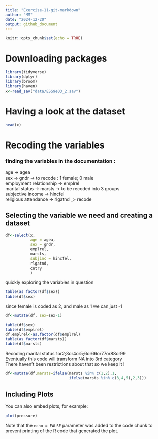 ```yaml
---
title: "Exercise-11-git-markdown"
author: "MM"
date: "2024-12-20"
output: github_document
---
```


```r
knitr::opts_chunk$set(echo = TRUE)
```

# Downloading packages

```r
library(tidyverse)
library(dplyr)
library(broom)
library(haven)
x<-read_sav("data/ESS9e03_2.sav")
```



# Having a look at the dataset
```r
head(x)
```


# Recoding the variables
### finding the variables in the documentation :
 age -> agea</br>
 sex -> gndr -> to recode : 1 female; 0 male </br>
 employment relationship -> emplrel</br>
 marital status -> marsts -> to be recoded into 3 groups</br>
 subjective income -> hincfel</br>
 religious attendance -> rlgatnd _> recode</br>

## Selecting the variable we need and creating a dataset
```r
df<-select(x,
           age = agea,
           sex = gndr,
           emplrel,
           marsts,
           subjinc = hincfel,
           rlgatnd,
           cntry
           )
```
quickly exploring the variables in question
```r
table(as_factor(df$sex))
table(df$sex)
```
since female is coded as 2, and male as 1 we can just -1
```r
df<-mutate(df, sex=sex-1)
```
```r
table(df$sex)
table(df$emplrel)
df.emplrel<-as.factor(df$emplrel)
table(as_factor(df$marsts))
table(df$marsts)
```
Recoding marital status 1or2;3or4or5;6or66or77or88or99</br>
Eventually this code will transform NA into 3rd category</br>
There haven't been restrictions about that so we keep it !
```r
df<-mutate(df,marsts=ifelse(marsts %in% c(1,2),1,
                            ifelse(marsts %in% c(3,4,5),2,3)))
```

## Including Plots

You can also embed plots, for example:

```r
plot(pressure)
```

Note that the `echo = FALSE` parameter was added to the code chunk to prevent printing of the R code that generated the plot.
